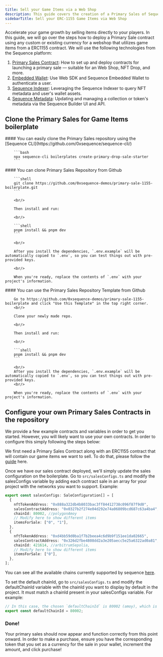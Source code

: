 ---
title: Sell your Game Items via a Web Shop
description: This guide covers the creation of a Primary Sales of Sequence. It includes steps for create sales contract, create nft contract, create collection, wallet authentication, purchase and mint.
sidebarTitle: Sell your ERC-1155 Game Items via Web Shop
---

Accelerate your game growth by selling items directly to your players. In this guide, we will go over the steps how to deploy a Primary Sale contract using any custom or existing currency for a webshop that utilizes game items from a ERC1155 contract. We will use the following technologies from the Sequence platform:

1. [Primary Sales Contract](/solutions/collectibles/contracts/deploy-primary-sales-contract/): How to set up and deploy contracts for launching a primary sale — suitable for an Web Shop, NFT Drop, and more.
2. [Embedded Wallet](/solutions/wallets/embedded-wallet/overview): Use Web SDK and Sequence Embedded Wallet to authenticate a user.
3. [Sequence Indexer](/solutions/builder/indexer): Leveraging the Sequence Indexer to query NFT metadata and user's wallet assets.
4. [Sequence Metadata](/solutions/builder/collections): Updating and managing a collection or token's metadata via the Sequence Builder UI and API.

## Clone the Primary Sales for Game Items boilerplate
<Tabs>
  <Tab title="Sequence CLI">
        #### You can easily clone the Primary Sales repository using the [Sequence CLI](https://github.com/0xsequence/sequence-cli/)

        ```bash
        npx sequence-cli boilerplates create-primary-drop-sale-starter
        ```
  </Tab>
  <Tab title="Github">
        #### You can clone Primary Sales Repository from Github

        ```shell
        git clone https://github.com/0xsequence-demos/primary-sale-1155-boilerplate.git
        ```

        <br/>

        Then install and run:

        <br/>

        ```shell
        pnpm install && pnpm dev
        ```

        <br/>

        After you install the dependencies, `.env.example` will be automatically copied to `.env`, so you can test things out with pre-provided keys.

        <br/>

        When you're ready, replace the contents of `.env` with your project's information.
  </Tab>
  <Tab title="Github Template">
        #### You can use the Primary Sales Repository Template from Github

        Go to https://github.com/0xsequence-demos/primary-sale-1155-boilerplate and click "Use this Template" in the top right corner.
        <br/>

        Clone your newly made repo.

        <br/>

        Then install and run:

        <br/>

        ```shell
        pnpm install && pnpm dev
        ```

        <br/>
        After you install the dependencies, `.env.example` will be automatically copied to `.env`, so you can test things out with pre-provided keys.
        <br/>

        When you're ready, replace the contents of `.env` with your project's information.
  </Tab>
</Tabs>

## Configure your own Primary Sales Contracts in the repository

We provide a few example contracts and variables in order to get you started. However, you will likely want to use your own contracts. In order to configure this simply following the steps below:

<Steps>
<Step title="Deploy a Primary Sales Contract in Sequence Builder.">

We first need a Primary Sales Contract along with an ERC1155 contract that will contain our game items we want to sell. To do that, please follow the [guide](/solutions/collectibles/contracts/deploy-primary-sales-contract) here.

</Step>
<Step title="Set the Sales Configurations for the project.">

Once we have our sales contract deployed, we'll simply update the sales configuration on the boilerplate. Go to `src/salesConfigs.ts` and modify the salesConfigs variable by adding each contract sale in an array for your project with the networks you want to support. Example:

```ts
export const salesConfigs: SaleConfiguration[] = [
  {
    nftTokenAddress: "0x888a322db4b8033bac3ff84412738c096f87f9d0",
    salesContractAddress: "0x0327b2f274e04d292e74a06809bcd687c63a4ba4",
    chainId: 80002, //polygonAmoy
    // Modify here to show different items
    itemsForSale: ["0", "1"],
  },
  {
    nftTokenAddress: "0xd4bb59d0ba1f7b2beea4c6d9b9f151ee1da02665",
    salesContractAddress: "0x326d2fbe4808dd2a3e205aecc5e25a6322ad0a81",
    chainId: 421614, //arbitrumSepolia,
    // Modify here to show different items
    itemsForSale: ["0"],
  },
];
```

<Note>
  You can see all the available chains currently supported by sequence <a href="https://status.sequence.info" target="_blank" rel="noopener noreferrer" style={{ fontWeight: 700 }}>here</a>.
</Note>

</Step>
<Step title="Set a default chainId for the project.">

To set the default chainId, go to `src/salesConfigs.ts` and modify the defaultChainId variable with the chainId you want to display by default in the project. It must match a chainId present in your salesConfigs variable. For example:

```ts
// In this case, the chosen `defaultChainId` is 80002 (amoy), which is present in the previously declared `salesConfigs` variable.
export const defaultChainId = 80002;
```

### Done!

Your primary sales should now appear and function correctly from this point onward. In order to make a purchase, ensure you have the corresponding token that you set as a currency for the sale in your wallet, increment the amount, and click purchase!
</Step>
</Steps>
